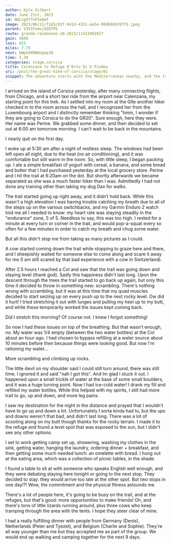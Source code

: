 ```yaml
---
author: Kyle Gilbert
date: June 21st, 2023
id: NQLcgO77vF5eQmf
image: 2023/06/21/f1d1c83f-941d-4351-aa5e-08d698b78775.jpeg
parent: V3V3fsmvjdZ6TPE
route: grande-randonnee-20-2023/11423492927
gain: 4849
loss: 815
miles: 7.73
next: bWpkXKMAWzgep3Q
time: 5,38
categories: stage,corsica
title: Calenzana to Refuge D'Ortu Di U Piobbu
uri: /post/the-great-hike-of-corsica/stage/01
snippet: The adventure starts with the Mediterranean nearby, and the trail sets off on a gentle climb, slowly approaching the pass at 2021 ft.
---
```


<Stats />

<Route />

I arrived on the island of Corsica yesterday, after many connecting flights,
from Chicago, and a short taxi ride from the airport near Calenzana, my starting
point for this trek. As I settled into my room at the Gîte another hiker checked
in to the room across the hall, and I recognized her from the Luxembourg
airport and I distinctly remember thinking "hmm, I wonder if they are going to
Corsica to do the GR20". Sure enough, here they were. Her name was Perine. We
grabbed some dinner, and then decided to set out at 6:00 am tomorrow morning. I
can't wait to be back in the mountains.

I nearly quit on the first day.

I woke up at 5:30 am after a night of restless sleep. The windows had been left
open all night, due to the heat (no air conditioning), and it was comfortable
but still warm in the room. So, with little sleep, I began packing up. I ate a
simple breakfast of yogurt with cereal, a banana, and some bread and butter that
I had purchased yesterday at the local grocery store. Perine and I hit the
trail at 6:20am on the dot. But shortly afterwards we became separated as she
was a much faster hiker than I was. Admittedly I had not done any training
other than taking my dog Dax for walks.

The trail started going up right away, and it didn’t hold back. While this
wasn't a high elevation I was having trouble catching my breath due to all of
the steps up on the various switchbacks, and my Garmin Enduro 2 watch told me
all I needed to know: my heart rate was staying steadily in the "endurance"
zone, 5 of 5. Needless to say, this was too high. I rested for a minute at
every turn or corner in the trail, and would pop-a-squat every so often for a
few minutes in order to catch my breath and chug some water.

But all this didn't stop me from taking as many pictures as I could.

A cow started coming down the trail while stopping to graze here and there, and
I sheepishly waited for someone else to come along and scare it away for me
(I am still scared by that bad experience with a cow in Switzerland).

After 2.5 hours I reached a Col and saw that the trail was going down and
staying level (thank god). Sadly this happiness didn't last long. Upon the
descent through the trees the trail started to go back up again, but only this
time it decided to throw in something new: scrambling. There's nothing wrong
with scrambling, but it was at this time that my quad muscles decided to start
seizing up on every push up to the next rocky level. Ow did it hurt! I tried
stretching it out with lunges and pulling my heel up to my butt, and while
these temporarily worked the issues kept coming back.

Did I stretch this morning? Of course not. I knew I forgot something!

So now I had these issues on top of the breathing. But that wasn’t enough, no. My
water was 1/4 empty (between the two water bottles) at the Col about an hour ago.
I had chosen to bypass refilling at a water source about 10 minutes before then
because things were looking good. But now I'm rationing my water...

More scrambling and climbing up rocks.

The little devil on my shoulder said I could still turn around, there was still
time. I ignored it and said "nah I got this". And Im glad I stuck it out. I
happened upon a small trickle of water at the base of some small boulders, and
it was a huge turning point. Now I had ice-cold water! I drank my fill and
refilled my water bottles. While this helped with my spirits, I still had more
trail to go, up and down, and more leg pains.

I saw my destination for the night in the distance and prayed that I wouldn't
have to go up and down a lot. Unfortunately I sorta kinda had to, but the ups
and downs weren't that bad, and didn't last long. There was a lot of scooting
along on my butt though thanks for the rocky terrain. I made it to the refuge
and found a level spot that was exposed to the sun, but I didn't see any other
options.

I set to work getting camp set up, showering, washing my clothes in the sink,
getting water, hanging the laundry, ordering dinner + breakfast, and then
getting some much needed lunch: an omelette with bread. I hung out at the
eating area, which was a collection of picnic tables, in the shade.

I found a table to sit at with someone who speaks English well enough, and
they were debating staying here tonight or going to the next stop. They decided
to stay: they would arrive too late at the other spot. But two stops in one day!?!
Wow, the commitment and the physical fitness astounds me.

There's a lot of people here, it's going to be busy on the trail, and at the
refuges, but that's good: more opportunities to make friends! Oh, and there's
tons of little lizards running around, plus three cows who keep tramping
through the area with the tents. I hope they steer clear of mine.

I had a really fulfilling dinner with people from Germany (Denis), Netherlands
(Peter and Tyezet), and Belgium (Charlie and Sophie). They're all way younger
than me but they accepted me as part of the group. We would end up walking
and camping together for the next 9 days.

